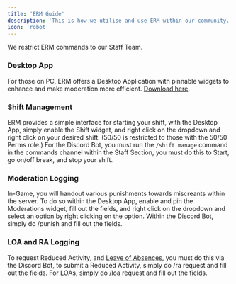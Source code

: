 ```yaml
---
title: 'ERM Guide'
description: 'This is how we utilise and use ERM within our community.'
icon: 'robot'
---
```


<Info>We restrict ERM commands to our Staff Team.</Info>

### Desktop App
For those on PC, ERM offers a Desktop Application with pinnable widgets to enhance and make moderation more efficient. [Download here](https://ermbot.xyz/download).

### Shift Management
ERM provides a simple interface for starting your shift, with the Desktop App, simply enable the Shift widget, and right click on the dropdown and right click on your desired shift. (50/50 is restricted to those with the 50/50 Perms role.)
For the Discord Bot, you must run the `/shift manage` command in the commands channel within the Staff Section, you must do this to Start, go on/off break, and stop your shift.

### Moderation Logging
In-Game, you will handout various punishments towards miscreants within the server. To do so within the Desktop App, enable and pin the Moderations widget, fill out the fields, and right click on the dropdown and select an option by right clicking on the option. Within the Discord Bot, simply do /punish and fill out the fields.

### LOA and RA Logging
To request Reduced Activity, and [Leave of Absences](https://staff.osrp.site/Information/Leave%20of%20Absences), you must do this via the Discord Bot, to submit a Reduced Activity, simply do /ra request and fill out the fields. For LOAs, simply do /loa request and fill out the fields.

